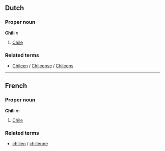 ==Dutch==
===Proper noun===
'''Chili''' ''n''

# [[Chile]]

===Related terms===
*[[Chileen]] / [[Chileense]] / [[Chileens]]

----
==French==
===Proper noun===
'''Chili''' ''m''

# [[Chile]]

===Related terms===
*[[chilien]] / [[chilienne]]